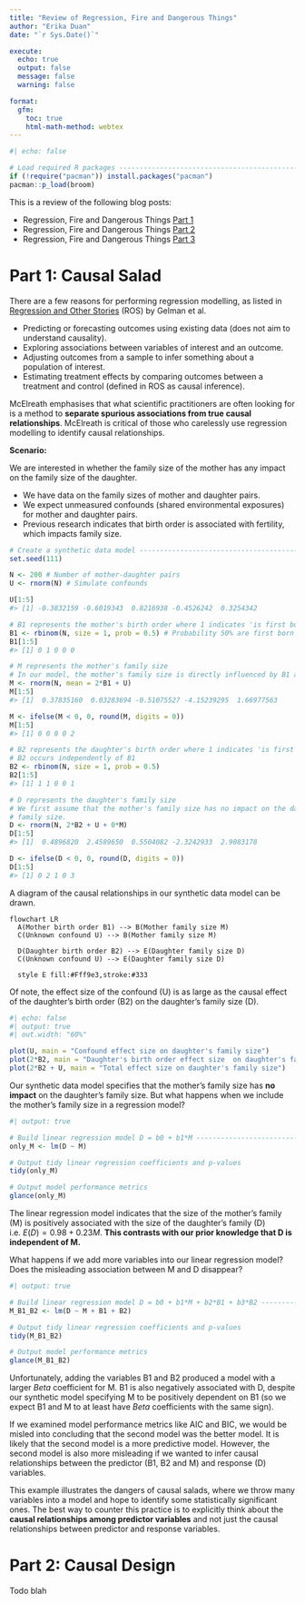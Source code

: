 ```yaml
---
title: "Review of Regression, Fire and Dangerous Things"
author: "Erika Duan"
date: "`r Sys.Date()`"

execute:
  echo: true
  output: false
  message: false
  warning: false

format:
  gfm:
    toc: true
    html-math-method: webtex
---
```


```r
#| echo: false 

# Load required R packages -----------------------------------------------------
if (!require("pacman")) install.packages("pacman")
pacman::p_load(broom) 
```

This is a review of the following blog posts:    

+ Regression, Fire and Dangerous Things [Part 1](https://elevanth.org/blog/2021/06/15/regression-fire-and-dangerous-things-1-3/)   
+ Regression, Fire and Dangerous Things [Part 2](https://elevanth.org/blog/2021/06/21/regression-fire-and-dangerous-things-2-3/)   
+ Regression, Fire and Dangerous Things [Part 3](https://elevanth.org/blog/2021/06/29/regression-fire-and-dangerous-things-3-3/)  

# Part 1: Causal Salad      

There are a few reasons for performing regression modelling, as listed in [Regression and Other Stories](https://avehtari.github.io/ROS-Examples/) (ROS) by Gelman et al.   

+ Predicting or forecasting outcomes using existing data (does not aim to understand causality).  
+ Exploring associations between variables of interest and an outcome.  
+ Adjusting outcomes from a sample to infer something about a population of interest.  
+ Estimating treatment effects by comparing outcomes between a treatment and control (defined in ROS as causal inference).  

McElreath emphasises that what scientific practitioners are often looking for is a method to **separate spurious associations from true causal relationships**. McElreath is critical of those who carelessly use regression modelling to identify causal relationships.    

**Scenario:**    

We are interested in whether the family size of the mother has any impact on the family size of the daughter.  

+ We have data on the family sizes of mother and daughter pairs.  
+ We expect unmeasured confounds (shared environmental exposures) for mother and daughter pairs.  
+ Previous research indicates that birth order is associated with fertility, which impacts family size.  

```r
# Create a synthetic data model ------------------------------------------------
set.seed(111)

N <- 200 # Number of mother-daughter pairs
U <- rnorm(N) # Simulate confounds

U[1:5]
#> [1] -0.3832159 -0.6019343  0.8216938 -0.4526242  0.3254342

# B1 represents the mother's birth order where 1 indicates 'is first born'
B1 <- rbinom(N, size = 1, prob = 0.5) # Probability 50% are first born
B1[1:5]
#> [1] 0 1 0 0 0

# M represents the mother's family size
# In our model, the mother's family size is directly influenced by B1 and U
M <- rnorm(N, mean = 2*B1 + U) 
M[1:5]
#> [1]  0.37835160  0.03283694 -0.51075527 -4.15239295  1.66977563

M <- ifelse(M < 0, 0, round(M, digits = 0))
M[1:5]
#> [1] 0 0 0 0 2

# B2 represents the daughter's birth order where 1 indicates 'is first born' 
# B2 occurs independently of B1 
B2 <- rbinom(N, size = 1, prob = 0.5)
B2[1:5]
#> [1] 1 1 0 0 1 

# D represents the daughter's family size 
# We first assume that the mother's family size has no impact on the daughter's 
# family size.  
D <- rnorm(N, 2*B2 + U + 0*M) 
D[1:5]
#> [1]  0.4896820  2.4589650  0.5504082 -2.3242933  2.9083178  

D <- ifelse(D < 0, 0, round(D, digits = 0))
D[1:5]
#> [1] 0 2 1 0 3
```

A diagram of the causal relationships in our synthetic data model can be drawn.  

```mermaid
flowchart LR  
  A(Mother birth order B1) --> B(Mother family size M) 
  C(Unknown confound U) --> B(Mother family size M) 
  
  D(Daughter birth order B2) --> E(Daughter family size D) 
  C(Unknown confound U) --> E(Daughter family size D) 
  
  style E fill:#Fff9e3,stroke:#333
```

Of note, the effect size of the confound (U) is as large as the causal effect of the daughter's birth order (B2) on the daughter's family size (D).   

```r
#| echo: false
#| output: true
#| out.width: "60%"

plot(U, main = "Confound effect size on daughter's family size")
plot(2*B2, main = "Daughter's birth order effect size  on daughter's family size")
plot(2*B2 + U, main = "Total effect size on daughter's family size")
```

Our synthetic data model specifies that the mother's family size has **no impact** on the daughter's family size. But what happens when we include the mother's family size in a regression model?    

```r
#| output: true

# Build linear regression model D = b0 + b1*M ---------------------------------- 
only_M <- lm(D ~ M)

# Output tidy linear regression coefficients and p-values  
tidy(only_M) 

# Output model performance metrics
glance(only_M)
```
The linear regression model indicates that the size of the mother's family (M) is positively associated with the size of the daughter's family (D) i.e. $E(D) = 0.98 + 0.23 M$. **This contrasts with our prior knowledge that D is independent of M.**       

What happens if we add more variables into our linear regression model? Does the misleading association between M and D disappear?  

```r
#| output: true

# Build linear regression model D = b0 + b1*M + b2*B1 + b3*B2 ------------------ 
M_B1_B2 <- lm(D ~ M + B1 + B2)

# Output tidy linear regression coefficients and p-values  
tidy(M_B1_B2) 

# Output model performance metrics
glance(M_B1_B2)
```

Unfortunately, adding the variables B1 and B2 produced a model with a larger $Beta$ coefficient for M. B1 is also negatively associated with D, despite our synthetic model specifying M to be positively dependent on B1 (so we expect B1 and M to at least have $Beta$ coefficients with the same sign).    

If we examined model performance metrics like AIC and BIC, we would be misled into concluding that the second model was the better model. It is likely that the second model is a more predictive model. However, the second model is also more misleading if we wanted to infer causal relationships between the predictor (B1, B2 and M) and response (D) variables.      

This example illustrates the dangers of causal salads, where we throw many variables into a model and hope to identify some statistically significant ones. The best way to counter this practice is to explicitly think about the **causal relationships among predictor variables** and not just the causal relationships between predictor and response variables.       


# Part 2: Causal Design      

Todo 
blah



